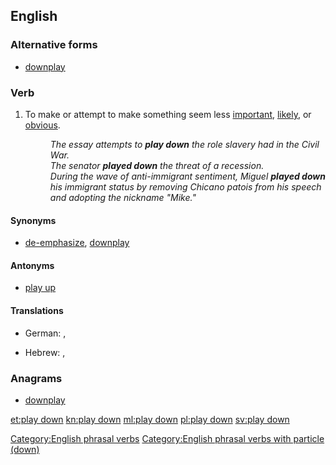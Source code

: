 ==English==

===Alternative forms===
* [[downplay]]

===Verb===
{{en-verb|head=[[play]] [[down]]|plays down|playing down|played down}}

# {{label|en|idiomatic}} To make or attempt to make something seem less [[important]], [[likely]], or [[obvious]].
#: ''The essay attempts to '''play down''' the role slavery had in the Civil War.''
#: ''The senator '''played down''' the threat of a recession.''
#: ''During the wave of anti-immigrant sentiment, Miguel '''played down''' his immigrant status by removing Chicano patois from his speech and adopting the nickname "Mike."''

====Synonyms====
* {{sense|make to seem less important}} [[de-emphasize]], [[downplay]]

====Antonyms====
* {{sense|make to seem less important}} [[play up]]

====Translations====
{{trans-top|make something seem less important}}
* German: {{t+|de|herunterspielen}}, {{t+|de|kleinreden}}
{{trans-mid}}
* Hebrew: {{t|he|גימד|alt=גִמֵּד|tr=giméd}}, {{t|he|הִצְנִיעַ|tr=hitsnía}}
{{trans-bottom}}

===Anagrams===
* [[downplay#English|downplay]]

[[Category:English phrasal verbs]]
[[Category:English phrasal verbs with particle (down)]]

[[et:play down]]
[[kn:play down]]
[[ml:play down]]
[[pl:play down]]
[[sv:play down]]